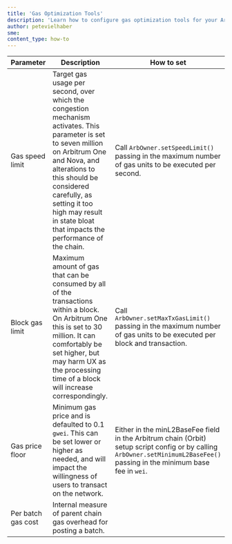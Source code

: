 ```yaml
---
title: 'Gas Optimization Tools'
description: 'Learn how to configure gas optimization tools for your Arbitrum chain'
author: petevielhaber
sme:
content_type: how-to
---
```


| Parameter          | Description                                                                                                                                                                                                                                                                                      | How to set                                                                                                                                                                  |
| ------------------ | ------------------------------------------------------------------------------------------------------------------------------------------------------------------------------------------------------------------------------------------------------------------------------------------------ | --------------------------------------------------------------------------------------------------------------------------------------------------------------------------- |
| Gas speed limit    | Target gas usage per second, over which the congestion mechanism activates. This parameter is set to seven million on Arbitrum One and Nova, and alterations to this should be considered carefully, as setting it too high may result in state bloat that impacts the performance of the chain. | Call `ArbOwner.setSpeedLimit()` passing in the maximum number of gas units to be executed per second.                                                                       |
| Block gas limit    | Maximum amount of gas that can be consumed by all of the transactions within a block. On Arbitrum One this is set to 30 million. It can comfortably be set higher, but may harm UX as the processing time of a block will increase correspondingly.                                              | Call `ArbOwner.setMaxTxGasLimit()` passing in the maximum number of gas units to be executed per block and transaction.                                                     |
| Gas price floor    | Minimum gas price and is defaulted to 0.1 `gwei`. This can be set lower or higher as needed, and will impact the willingness of users to transact on the network.                                                                                                                                | Either in the minL2BaseFee field in the Arbitrum chain (Orbit) setup script config or by calling `ArbOwner.setMinimumL2BaseFee()` passing in the minimum base fee in `wei`. |
| Per batch gas cost | Internal measure of parent chain gas overhead for posting a batch.                                                                                                                                                                                                                               | <!-- how? -->                                                                                                                                                               |
